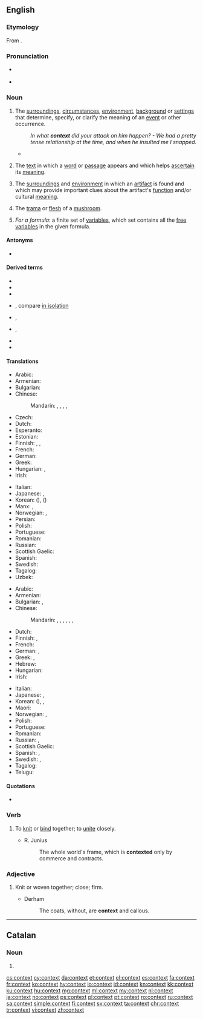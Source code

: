==English==
{{wikipedia|dab=context}}

===Etymology===
From {{etyl|la|en}} {{m|la|contextus}}.

===Pronunciation===
* {{a|RP}} {{IPA|/ˈkɒntɛkst/|lang=en}}
* {{a|GenAm}} {{IPA|/ˈkɑːntɛkst/|lang=en}}

===Noun===
{{en-noun}}

# The [[surrounding]]s, [[circumstance]]s, [[environment]], [[background]] or [[setting]]s that determine, specify, or clarify the meaning of an [[event]] or other occurrence.
#: ''In what '''context''' did your attack on him happen? - We had a pretty tense relationship at the time, and when he insulted me I snapped.''
#* {{quote-journal
|date=September 7, 2012
|author=Phil McNulty
|title=Moldova 0-5 England
|work=BBC Sport
|url=http://www.bbc.co.uk/sport/0/football/19460608
|page=
|passage=The display and result must be placed in the '''context''' that was it was against a side that looked every bit their Fifa world ranking of 141 - but England completed the job with efficiency to record their biggest away win in 19 years.}}
# {{senseid|en|text in which a word appears}} {{label|en|linguistics}} The [[text]] in which a [[word]] or [[passage]] appears and which helps [[ascertain]] its [[meaning]].
# {{label|en|archaeology}} The [[surrounding]]s and [[environment]] in which an [[artifact]] is found and which may provide important clues about the artifact's [[function]] and/or cultural [[meaning]].
# {{label|en|mycology}} The [[trama]] or [[flesh]] of a [[mushroom]].
# {{label|en|logic}} ''For a formula'': a finite set of [[variable]]s, which set contains all the [[free variable]]s in the given formula.

====Antonyms====
* {{l|en|isolation}}

====Derived terms====
{{der-top|}}
* {{l|en|context-dependent}}
* {{l|en|context-free}}
* {{l|en|context-sensitive}}
* {{l|en|in context}}, compare [[in isolation]]
{{der-mid}}
* {{l|en|keyword in context}}, {{l|en|KWIC}}
* {{l|en|keyword out of context}}, {{l|en|KWOC}}
* {{l|en|out of context}}
* {{l|en|take out of context}}
{{der-bottom}}

====Translations====
{{trans-top|text in which a word appears}}
* Arabic: {{t|ar|سِيَاق|m}}
* Armenian: {{t|hy|համատեքստ}}
* Bulgarian: {{t+|bg|контекст|m|tr=kontékst}}
* Chinese:
*: Mandarin: {{t+|cmn|上下文|tr=shàngxiàwén|sc=Hani}}, {{t+|cmn|語境|sc=Hani}}, {{t|cmn|语境|tr=yǔjìng|sc=Hani}}, {{t+|cmn|前後文|sc=Hani}}, {{t|cmn|前后文|tr=qiánhòuwén|sc=Hani}}
* Czech: {{t+|cs|kontext}}
* Dutch: {{t+|nl|context|m}}
* Esperanto: {{t|eo|kunteksto}}
* Estonian: {{t|et|kontekst}}
* Finnish: {{t+|fi|konteksti}}, {{t|fi|asiayhteys}}, {{t+|fi|yhteys}}
* French: {{t+|fr|contexte|m}}
* German: {{t+|de|Kontext|m}}
* Greek: {{t+|el|πλαίσιο|n|sc=Grek}}
* Hungarian: {{t+|hu|szövegkörnyezet}}, {{t+|hu|kontextus}}
* Irish: {{t|ga|comhthéacs|m}}
{{trans-mid}}
* Italian: {{t+|it|contesto|m}}
* Japanese: {{t|ja|文脈|tr=bunmyaku}}, {{t|ja|前後関係|tr=zengokankei}}
* Korean: {{t+|ko|문맥|sc=Hang}} ({{t+|ko|文脈|sc=Hani}}), {{t+|ko|맥락|sc=Hang}} ({{t+|ko|脈絡|sc=Hani}})
* Manx: {{t|gv|co-lhaih}}, {{t|gv|cohecks}}
* Norwegian: {{t+|no|sammenheng|m}}, {{t+|no|kontekst|m}}
* Persian: {{t+|fa|زمینه|tr=|sc=fa-Arab}}
* Polish: {{t+|pl|kontekst|m}}
* Portuguese: {{t+|pt|contexto|m}}
* Romanian: {{t+|ro|context|n}}
* Russian: {{t+|ru|конте́кст|m}}
* Scottish Gaelic: {{t|gd|co-theacsa|m}}
* Spanish: {{t|es|contexto|m}}
* Swedish: {{t+|sv|kontext|c}}
* Tagalog: {{t|tl|kalamnan}}
* Uzbek: {{t+|uz|kontekst}}
{{trans-bottom}}

{{trans-top|circumstances or settings}}
* Arabic: {{t+|ar|حَالَة|f}}
* Armenian: {{t|hy|համատեքստ}}
* Bulgarian: {{t+|bg|обстановка|f|tr=obstanóvka}}, {{t+|bg|ситуация|f|tr=situácija}}
* Chinese:
*: Mandarin: {{t+|cmn|場合|sc=Hani}}, {{t+|cmn|场合|tr=chǎnghé|sc=Hani}}, {{t|cmn|情況|sc=Hani}}, {{t+|cmn|情况|tr=qíngkuàng|sc=Hani}}, {{t+|cmn|背景|tr=bèijǐng|sc=Hani}}, {{t+|cmn|環境|sc=Hani}}, {{t+|cmn|环境|tr=huánjìng|sc=Hani}}
* Dutch: {{t+|nl|context|m}}
* Finnish: {{t|fi|asiayhteys}}, {{t+|fi|yhteys}}
* French: {{t+|fr|contexte|m}}
* German: {{t+|de|Kontext|m}}, {{t+|de|Zusammenhang|m}}
* Greek: {{t+|el|συμφραζόμενα|n-p|sc=Grek}}, {{t+|el|πλαίσιο|n|sc=Grek}}
* Hebrew: {{t|he|הקשר|m|tr=heqsher}}
* Hungarian: {{t+|hu|összefüggés}}
* Irish: {{t|ga|comhthéacs|m}}
{{trans-mid}}
* Italian: {{t+|it|contesto|m}}
* Japanese: {{t|ja|前後関係|tr=zengokankei}}, {{t+|ja|状況|tr=jōkyō}}
* Korean: {{t+|ko|맥락|sc=Hang}} ({{t+|ko|脈絡|sc=Hani}}), {{t+|ko|짜임새|sc=Hang}}, {{t+|ko|바탕|sc=Hang}}
* Maori: {{t|mi|horopaki}}
* Norwegian: {{t+|no|sammenheng|m}}, {{t+|no|kontekst|m}}
* Polish: {{t+|pl|kontekst|m}}
* Portuguese: {{t+|pt|contexto|m}}
* Romanian: {{t+|ro|context|n}}
* Russian: {{t+|ru|обстано́вка|f}}, {{t+|ru|ситуа́ция|f}}
* Scottish Gaelic: {{t|gd|co-theacsa|m}}
* Spanish: {{t|es|contexto|m}}, {{t+|es|marco|m}}
* Swedish: {{t+|sv|sammanhang|n}}, {{t+|sv|kontext|c}}
* Tagalog: {{t|tl|kalamnan}}
* Telugu: {{t+|te|సందర్భం|tr=sandarbham}}
{{trans-bottom}}

====Quotations====
* {{seeCites}}

===Verb===
{{en-verb}}

# {{label|en|obsolete}} To [[knit]] or [[bind]] together; to [[unite]] closely.
#: {{rfquotek|Feltham}}
#* R. Junius
#*: The whole world's frame, which is '''contexted''' only by commerce and contracts.

===Adjective===
{{en-adj}}

# {{label|en|obsolete}} Knit or woven together; close; firm.
#* Derham
#*: The coats, without, are '''context''' and callous.

----

==Catalan==

===Noun===
{{ca-noun|m}}

# {{l|en|context}}

[[cs:context]]
[[cy:context]]
[[da:context]]
[[et:context]]
[[el:context]]
[[es:context]]
[[fa:context]]
[[fr:context]]
[[ko:context]]
[[hy:context]]
[[io:context]]
[[id:context]]
[[kn:context]]
[[kk:context]]
[[ku:context]]
[[hu:context]]
[[mg:context]]
[[ml:context]]
[[my:context]]
[[nl:context]]
[[ja:context]]
[[no:context]]
[[ps:context]]
[[pl:context]]
[[pt:context]]
[[ro:context]]
[[ru:context]]
[[sa:context]]
[[simple:context]]
[[fi:context]]
[[sv:context]]
[[ta:context]]
[[chr:context]]
[[tr:context]]
[[vi:context]]
[[zh:context]]